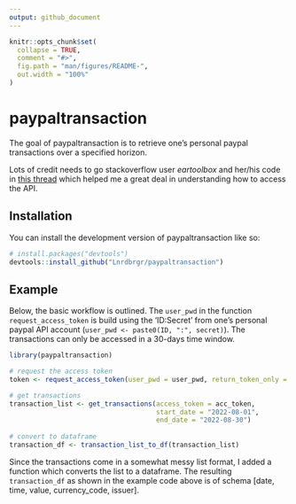 ```yaml
---
output: github_document
---
```


<!-- README.md is generated from README.Rmd. Please edit that file -->

```r
knitr::opts_chunk$set(
  collapse = TRUE,
  comment = "#>",
  fig.path = "man/figures/README-",
  out.width = "100%"
)
```

# paypaltransaction

<!-- badges: start -->
<!-- badges: end -->

The goal of paypaltransaction is to retrieve one's personal paypal transactions over a specified horizon.

Lots of credit needs to go stackoverflow user *eartoolbox* and her/his code in [this thread](https://stackoverflow.com/questions/64534998/paypal-sandbox-to-live-transaction-search-api-not-working) which helped me a great deal in understanding how to access the API.

## Installation

You can install the development version of paypaltransaction like so:

``` r
# install.packages("devtools")
devtools::install_github("Lnrdbrgr/paypaltransaction")
```

## Example

Below, the basic workflow is outlined. The `user_pwd` in the function `request_access_token` is build using the 'ID:Secret' from one's personal paypal API account (`user_pwd <- paste0(ID, ":", secret)`). The transactions can only be accessed in a 30-days time window.

``` r
library(paypaltransaction)

# request the access token
token <- request_access_token(user_pwd = user_pwd, return_token_only = TRUE)

# get transactions
transaction_list <- get_transactions(access_token = acc_token,
                                     start_date = "2022-08-01",
                                     end_date = "2022-08-30")
                                     
# convert to dataframe
transaction_df <- transaction_list_to_df(transaction_list)
```

Since the transactions come in a somewhat messy list format, I added a function which converts the list to a dataframe. The resulting `transaction_df` as shown in the example code above is of schema [date, time, value, currency_code, issuer].
